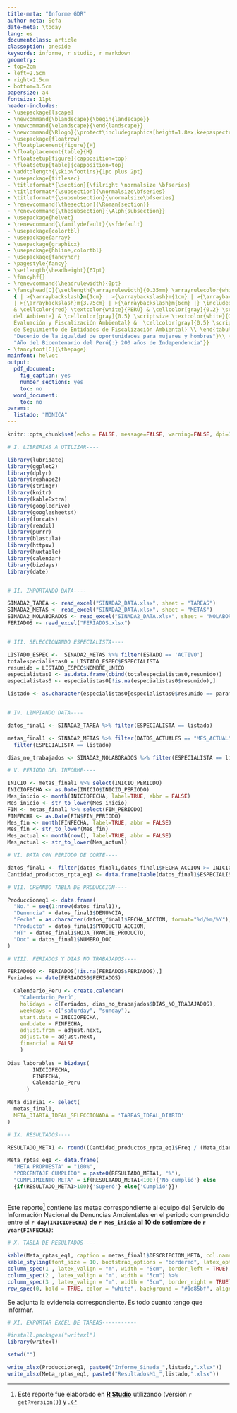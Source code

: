 ---
title-meta: "Informe GDR"
author-meta: Sefa
date-meta: \today
lang: es
documentclass: article
classoption: oneside
keywords: informe, r studio, r markdown
geometry:
- top=2cm
- left=2.5cm
- right=2.5cm
- bottom=3.5cm
papersize: a4
fontsize: 11pt
header-includes:
- \usepackage{lscape}
- \newcommand{\blandscape}{\begin{landscape}}
- \newcommand{\elandscape}{\end{landscape}}
- \newcommand{\Rlogo}{\protect\includegraphics[height=1.8ex,keepaspectratio]{Rlogo.png}}
- \usepackage{floatrow}
- \floatplacement{figure}{H}
- \floatplacement{table}{H}
- \floatsetup[figure]{capposition=top}
- \floatsetup[table]{capposition=top}
- \addtolength{\skip\footins}{1pc plus 2pt}
- \usepackage{titlesec}
- \titleformat*{\section}{\filright \normalsize \bfseries}
- \titleformat*{\subsection}{\normalsize\bfseries}
- \titleformat*{\subsubsection}{\normalsize\bfseries}
- \renewcommand{\thesection}{\Roman{section}}
- \renewcommand{\thesubsection}{\Alph{subsection}}
- \usepackage{helvet}
- \renewcommand{\familydefault}{\sfdefault}
- \usepackage{colortbl}
- \usepackage{array}
- \usepackage{graphicx}
- \usepackage{hhline,colortbl}
- \usepackage{fancyhdr}
- \pagestyle{fancy}
- \setlength{\headheight}{67pt}
- \fancyhf{}
- \renewcommand{\headrulewidth}{0pt}
- \fancyhead[C]{\setlength{\arrayrulewidth}{0.35mm} \arrayrulecolor{white} \begin{tabular}
  { | >{\arraybackslash}m{1cm} | >{\arraybackslash}m{1cm} | >{\arraybackslash}m{2cm}
  | >{\arraybackslash}m{3.75cm} | >{\arraybackslash}m{6cm} |} \includegraphics[width=1cm]{peru}
  & \cellcolor{red} \textcolor{white}{PERÚ} & \cellcolor[gray]{0.2} \scriptsize \textcolor{white}{Ministerio
  del Ambiente} & \cellcolor[gray]{0.5} \scriptsize \textcolor{white}{Organismo de
  Evaluación y Fiscalización Ambiental} &  \cellcolor[gray]{0.5} \scriptsize \textcolor{white}{Subdirección
  de Seguimiento de Entidades de Fiscalización Ambiental} \\ \end{tabular}\\ \vspace{3mm}{\scriptsize
  "Decenio de la igualdad de oportunidades para mujeres y hombres"}\\ {\scriptsize
  "Año del Bicentenario del Perú{:} 200 años de Independencia"}}
- \fancyfoot[C]{\thepage}
mainfont: helvet
output:
  pdf_document:
    fig_caption: yes
    number_sections: yes
    toc: no
  word_document:
    toc: no
params:
  listado: "MONICA"
---

```{r opciones de cada chunk de código, echo=FALSE}
knitr::opts_chunk$set(echo = FALSE, message=FALSE, warning=FALSE, dpi=300)
```

```{r}

# I. LIBRERIAS A UTILIZAR----

library(lubridate)
library(ggplot2)
library(dplyr)
library(reshape2)
library(stringr)
library(knitr)
library(kableExtra)
library(googledrive)
library(googlesheets4)
library(forcats)
library(readxl)
library(purrr)
library(blastula)
library(httpuv)
library(huxtable)
library(calendar)
library(bizdays)
library(date)


# II. IMPORTANDO DATA----

SINADA2_TAREA <- read_excel("SINADA2_DATA.xlsx", sheet = "TAREAS")
SINADA2_METAS <- read_excel("SINADA2_DATA.xlsx", sheet = "METAS")
SINADA2_NOLABORADOS <- read_excel("SINADA2_DATA.xlsx", sheet = "NOLABORADOS")
FERIADOS <- read_excel("FERIADOS.xlsx")


# III. SELECCIONANDO ESPECIALISTA----

LISTADO_ESPEC <-  SINADA2_METAS %>% filter(ESTADO == 'ACTIVO')
totalespecialistas0 = LISTADO_ESPEC$ESPECIALISTA
resumido = LISTADO_ESPEC$NOMBRE_UNICO
especialistas0 <- as.data.frame(cbind(totalespecialistas0,resumido))
especialistas0 <- especialistas0[!is.na(especialistas0$resumido),]

listado <- as.character(especialistas0[especialistas0$resumido == params$listado, 1]) #esto facilita la impresión masiva de reportes


# IV. LIMPIANDO DATA----

datos_final1 <- SINADA2_TAREA %>% filter(ESPECIALISTA == listado)

metas_final1 <- SINADA2_METAS %>% filter(DATOS_ACTUALES == "MES_ACTUAL") %>% 
  filter(ESPECIALISTA == listado)

dias_no_trabajados <- SINADA2_NOLABORADOS %>% filter(ESPECIALISTA == listado)

# V. PERIODO DEL INFORME----

INICIO <- metas_final1 %>% select(INICIO_PERIODO)
INICIOFECHA <- as.Date(INICIO$INICIO_PERIODO)
Mes_inicio <- month(INICIOFECHA, label=TRUE, abbr = FALSE)
Mes_inicio <- str_to_lower(Mes_inicio)
FIN <- metas_final1 %>% select(FIN_PERIODO)
FINFECHA <- as.Date(FIN$FIN_PERIODO)
Mes_fin <- month(FINFECHA, label=TRUE, abbr = FALSE)
Mes_fin <- str_to_lower(Mes_fin)
Mes_actual <- month(now(), label=TRUE, abbr = FALSE)
Mes_actual <- str_to_lower(Mes_actual)

# VI. DATA CON PERIODO DE CORTE----

datos_final1 <- filter(datos_final1,datos_final1$FECHA_ACCION >= INICIOFECHA & datos_final1$FECHA_ACCION <= FINFECHA) %>% arrange(FECHA_ACCION)
Cantidad_productos_rpta_eq1 <- data.frame(table(datos_final1$ESPECIALISTA))


```
\rightline{\footnotesize \textbf{}}
\vspace{1mm}
\centerline{\textbf{Informe GDR}}
\vspace{3mm}
\begin{tabular}
{ p{2.5cm}  p{0.2cm}  p{12cm} }
\textbf{Nombre} & : & \textbf{`r listado`}\\
& & `r metas_final1$CARGO` \\
& & \\
\textbf{Asunto} & : & Reporte de cumplimiento GDR 2021 - Primer avance\\
& & \\
\textbf{Referencia} & : & Gestión del Rendimiento de OEFA\\
& & \\
\textbf{Fecha} & : & Jesús María, `r day(now())` de `r Mes_actual` de `r year(now())` \\
& & \\
\hline
\end{tabular}
\vspace{1mm}
\normalsize



```{r}

# VII. CREANDO TABLA DE PRODUCCION----

Produccioneq1 <- data.frame(
  "No." = seq(1:nrow(datos_final1)),
  "Denuncia" = datos_final1$DENUNCIA,
  "Fecha" = as.character(datos_final1$FECHA_ACCION, format="%d/%m/%Y"),
  "Producto" = datos_final1$PRODUCTO_ACCION,
  "HT" = datos_final1$HOJA_TRAMITE_PRODUCTO,
  "Doc" = datos_final1$NUMERO_DOC
)

# VIII. FERIADOS Y DIAS NO TRABAJADOS----

FERIADOS0 <- FERIADOS[!is.na(FERIADOS$FERIADOS),]
Feriados <- date(FERIADOS0$FERIADOS)

  Calendario_Peru <- create.calendar(
    "Calendario_Perú", 
    holidays = c(Feriados, dias_no_trabajados$DIAS_NO_TRABAJADOS),
    weekdays = c("saturday", "sunday"),
    start.date = INICIOFECHA,
    end.date = FINFECHA,
    adjust.from = adjust.next,
    adjust.to = adjust.next,
    financial = FALSE
    )
  
Dias_laborables = bizdays(
        INICIOFECHA,
        FINFECHA,
        Calendario_Peru
      )

Meta_diaria1 <- select(
  metas_final1,
  META_DIARIA_IDEAL_SELECCIONADA = 'TAREAS_IDEAL_DIARIO'
)

# IX. RESULTADOS----

RESULTADO_META1 <- round((Cantidad_productos_rpta_eq1$Freq / (Meta_diaria1$META_DIARIA_IDEAL_SELECCIONADA*(Dias_laborables))), 2) * 100

Meta_rptas_eq1 <- data.frame(
  "META PROPUESTA" = "100%",
  "PORCENTAJE CUMPLIDO" = paste0(RESULTADO_META1, "%"),
  "CUMPLIMIENTO META" = if(RESULTADO_META1<100){'No cumplió'} else
  {if(RESULTADO_META1>100){'Superó'} else{'Cumplió'}})



```

Este reporte[^1] contiene las metas correspondiente al equipo del Servicio de Información Nacional de Denuncias Ambientales en el periodo comprendido entre el **`r day(INICIOFECHA)` de `r Mes_inicio` al 10 de setiembre de `r year(FINFECHA)`**:

```{r}
# X. TABLA DE RESULTADOS----

kable(Meta_rptas_eq1, caption = metas_final1$DESCRIPCION_META, col.names = gsub("[.]", " ", names(Meta_rptas_eq1)), format = "latex", align = "ccc") %>%
kable_styling(font_size = 10, bootstrap_options = "bordered", latex_options = "HOLD_position", full_width = FALSE) %>%
column_spec(1 , latex_valign = "m", width = "5cm", border_left = TRUE) %>%
column_spec(2 , latex_valign = "m", width = "5cm") %>%
column_spec(3 , latex_valign = "m", width = "5cm", border_right = TRUE) %>%
row_spec(0, bold = TRUE, color = "white", background = "#1d85bf", align = "c")

```


Se adjunta la evidencia correspondiente. Es todo cuanto tengo que informar.



```{r}

# XI. EXPORTAR EXCEL DE TAREAS-----------

#install.packages("writexl")
library(writexl) 

setwd("")

write_xlsx(Produccioneq1, paste0("Informe_Sinada_",listado,".xlsx"))
write_xlsx(Meta_rptas_eq1, paste0("ResultadosM1_",listado,".xlsx"))


```

[^1]: Este reporte fue elaborado en **[R Studio](https://rstudio.com/)** utilizando [\Rlogo](https://www.r-project.org/) (versión `r getRversion()`) y [\LaTeX](https://www.latex-project.org/).
